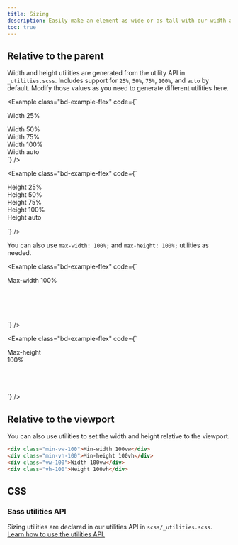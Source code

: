 ```yaml
---
title: Sizing
description: Easily make an element as wide or as tall with our width and height utilities.
toc: true
---
```


## Relative to the parent

Width and height utilities are generated from the utility API in `_utilities.scss`. Includes support for `25%`, `50%`, `75%`, `100%`, and `auto` by default. Modify those values as you need to generate different utilities here.

<Example class="bd-example-flex" code={`<div class="w-25 p-3">Width 25%</div>
<div class="w-50 p-3">Width 50%</div>
<div class="w-75 p-3">Width 75%</div>
<div class="w-100 p-3">Width 100%</div>
<div class="w-auto p-3">Width auto</div>`} />

<Example class="bd-example-flex" code={`<div style="height: 100px;">
    <div class="h-25 d-inline-block" style="width: 120px;">Height 25%</div>
    <div class="h-50 d-inline-block" style="width: 120px;">Height 50%</div>
    <div class="h-75 d-inline-block" style="width: 120px;">Height 75%</div>
    <div class="h-100 d-inline-block" style="width: 120px;">Height 100%</div>
    <div class="h-auto d-inline-block" style="width: 120px;">Height auto</div>
  </div>`} />

You can also use `max-width: 100%;` and `max-height: 100%;` utilities as needed.

<Example class="bd-example-flex" code={`<div style="width: 50%; height: 100px;">
    <div class="max-w-100" style="width: 200%;">Max-width 100%</div>
  </div>`} />

<Example class="bd-example-flex" code={`<div style="height: 100px;">
    <div class="max-h-100" style="width: 100px; height: 200px;">Max-height 100%</div>
  </div>`} />

## Relative to the viewport

You can also use utilities to set the width and height relative to the viewport.

```html
<div class="min-vw-100">Min-width 100vw</div>
<div class="min-vh-100">Min-height 100vh</div>
<div class="vw-100">Width 100vw</div>
<div class="vh-100">Height 100vh</div>
```

## CSS

### Sass utilities API

Sizing utilities are declared in our utilities API in `scss/_utilities.scss`. [Learn how to use the utilities API.]([[docsref:/utilities/api#using-the-api]])

<ScssDocs name="utils-sizing" file="scss/_utilities.scss" />
